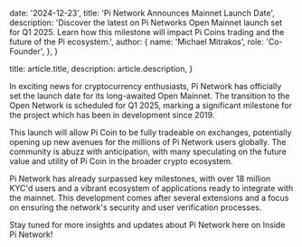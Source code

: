  date: '2024-12-23',
  title: 'Pi Network Announces Mainnet Launch Date',
  description:
    'Discover the latest on Pi Networks Open Mainnet launch set for Q1 2025. Learn how this milestone will impact Pi Coins trading and the future of the Pi ecosystem.',
  author: {
    name: 'Michael Mitrakos',
    role: 'Co-Founder',
  },
}

  title: article.title,
  description: article.description,
}

In exciting news for cryptocurrency enthusiasts, Pi Network has officially set the launch date for its long-awaited Open Mainnet. The transition to the Open Network is scheduled for Q1 2025, marking a significant milestone for the project which has been in development since 2019.

This launch will allow Pi Coin to be fully tradeable on exchanges, potentially opening up new avenues for the millions of Pi Network users globally. The community is abuzz with anticipation, with many speculating on the future value and utility of Pi Coin in the broader crypto ecosystem.

Pi Network has already surpassed key milestones, with over 18 million KYC'd users and a vibrant ecosystem of applications ready to integrate with the mainnet. This development comes after several extensions and a focus on ensuring the network's security and user verification processes.

Stay tuned for more insights and updates about Pi Network here on Inside Pi Network!
